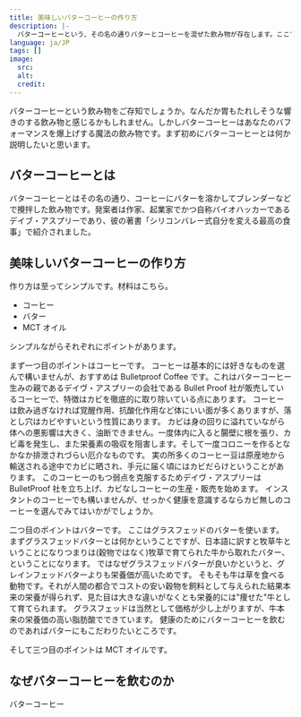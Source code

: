 ```yaml
---
title: 美味しいバターコーヒーの作り方
description: |-
  バターコーヒーという、その名の通りバターとコーヒーを混ぜた飲み物が存在します。ここでは(1)バターコーヒーとは何か、(2)なぜ僕が毎朝バターコーヒーを飲むのか、そして(3)バターコーヒーの作り方を紹介します。
language: ja/JP
tags: []
image:
  src:
  alt:
  credit:
---
```


バターコーヒーという飲み物をご存知でしょうか。なんだか胃もたれしそうな響きのする飲み物と感じるかもしれません。しかしバターコーヒーはあなたのバフォーマンスを爆上げする魔法の飲み物です。まず初めにバターコーヒーとは何か説明したいと思います。

## バターコーヒーとは

バターコーヒーとはその名の通り、コーヒーにバターを溶かしてブレンダーなどで攪拌した飲み物です。発案者は作家、起業家でかつ自称バイオハッカーであるデイブ・アスプリーであり、彼の著書「シリコンバレー式自分を変える最高の食事」で紹介されました。

## 美味しいバターコーヒーの作り方

作り方は至ってシンプルです。材料はこちら。

- コーヒー
- バター
- MCT オイル

シンプルながらそれぞれにポイントがあります。

まず一つ目のポイントはコーヒーです。
コーヒーは基本的には好きなものを選んで構いませんが、おすすめは Bulletproof Coffee です。これはバターコーヒー生みの親であるデイヴ・アスプリーの会社である Bullet Proof 社が販売しているコーヒーで、特徴はカビを徹底的に取り除いている点にあります。
コーヒーは飲み過ぎなければ覚醒作用、抗酸化作用など体にいい面が多くありますが、落とし穴はカビやすいという性質にあります。
カビは身の回りに溢れていながら体への悪影響は大きく、油断できません。一度体内に入ると腸壁に根を張り、カビ毒を発生し、また栄養素の吸収を阻害します。そして一度コロニーを作るとなかなか排泄されづらい厄介なものです。
実の所多くのコーヒー豆は原産地から輸送される途中でカビに晒され、手元に届く頃にはカビだらけということがあります。
このコーヒーのもつ弱点を克服するためデイヴ・アスプリーは BulletProof 社を立ち上げ、カビなしコーヒーの生産・販売を始めます。
インスタントのコーヒーでも構いませんが、せっかく健康を意識するならカビ無しのコーヒーを選んでみてはいかがでしょうか。

二つ目のポイントはバターです。
ここはグラスフェッドのバターを使います。
まずグラスフェッドバターとは何かということですが、日本語に訳すと牧草牛ということになりつまりは(穀物ではなく)牧草で育てられた牛から取れたバター、ということになります。
ではなぜグラスフェッドバターが良いかというと、グレインフェッドバターよりも栄養価が高いためです。
そもそも牛は草を食べる動物です。それが人間の都合でコストの安い穀物を飼料として与えられた結果本来の栄養が得られず、見た目は大きな違いがなくとも栄養的には"痩せた"牛として育てられます。
グラスフェッドは当然として価格が少し上がりますが、牛本来の栄養価の高い脂肪酸でできています。
健康のためにバターコーヒーを飲むのであればバターにもこだわりたいところです。

そして三つ目のポイントは MCT オイルです。

## なぜバターコーヒーを飲むのか

バターコーヒー

